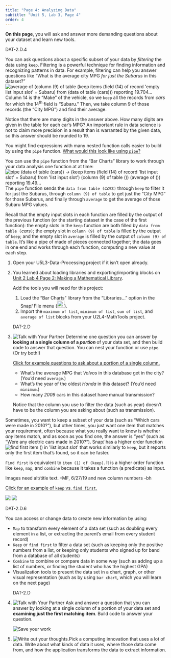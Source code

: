 ```yaml
---
title: "Page 4: Analyzing Data"
subtitle: "Unit 5, Lab 3, Page 4"
order: 4
---
```


::: learn
<p><strong>On this page</strong>, you will ask and answer more demanding
questions about your dataset and learn new tools.</p>
:::

<p>

::: ap-standard
DAT-2.D.4
:::

You can ask questions about a specific subset of your data by
<em>filtering</em> the data using `keep`. Filtering is a
powerful technique for finding information and recognizing patterns in
data. For example, filtering can help you answer questions like "What is
the average city MPG <em>for just the Subarus</em> in this
dataset?"<br />
<img src="/img/5-algorithms/average-mpg-of-subarus-reporting.png" title="average of (column (9) of table (keep items (field (14) of record &apos;empty list input slot&apos; = Subaru) from (data of table (cars))) reporting 19.704..." alt="average of (column (9) of table (keep items (field (14) of record &apos;empty list input slot&apos; = Subaru) from (data of table (cars))) reporting 19.704..." class="ms-4"/><br />
Column 14 is the "Make" of the vehicle, so we `keep` all the
records from <var>cars</var> for which the 14<sup>th</sup> field is
"Subaru." Then, we take column 9 of those records (the "City MPG") and
find their average.

</p>

::: endnote
<p>Notice that there are many digits in the answer above. How many
digits are given in the table for each car's MPG? An important rule in
data science is not to claim more precision in a result than is
warranted by the given data, so this answer should be rounded to 19.</p>

<p>

You might find expressions with many nested function calls easier to
build by using the `pipe` function.
<a href="#hint-pipe" data-bs-toggle="collapse" title="What would this look like using pipe?">What
would this look like using `pipe`?</a>

::: {#hint-pipe .collapse}
<p>You can use the `pipe` function from the "Bar Charts"
library to work through your data analysis one function at at
time:<br />
<img src="/img/5-algorithms/pipe-cars-reporting.png" title="pipe (data of table (cars)) → (keep items (field (14) of record &apos;list input slot&apos; = Subaru) from &apos;list input slot&apos;) (column (9) of table ()) (average of ()) reporting 19.49..." alt="pipe (data of table (cars)) → (keep items (field (14) of record &apos;list input slot&apos; = Subaru) from &apos;list input slot&apos;) (column (9) of table ()) (average of ()) reporting 19.49..." class="ms-4"/><br />
The `pipe` function sends the `data from table
(`<var>cars</var>`)` through `keep` to
filter it for just the Subarus, through `column (9) of table`
to get just the "City MPG" for those Subarus, and finally through
`average` to get the average of those Subaru MPG values.</p>

<p>Recall that the empty input slots in each function are filled by the
output of the previous function (or the starting dataset in the case of
the first function): the empty slots in the `keep` function
are both filled by `data from table
(`<var>cars</var>`)`; the empty slot in `column
(9) of table` is filled by the output of `keep`; and
the empty slot in `average` is filled by the output of
`column (9) of table`. It's like a pipe of made of pieces
connected together; the data goes in one end and works through each
function, computing a new value at each step.</p>
:::

</p>
:::

::: forYouToDo
<ol>

<li>Open your U5L3-Data-Processing project if it isn't open
already.</li>

<li>

::: sidenote
<p>You learned about loading libraries and exporting/importing blocks on
<a href="/unit-2/lab-4/2-math-predicates.html" title="Unit 2 Lab 4 Page 2: Making a Mathematical Library">Unit
2 Lab 4 Page 2: Making a Mathematical Library</a>.</p>
:::

Add the tools you will need for this project:

<ol>

<li>Load the "Bar Charts" library from the "Libraries..." option in the
Snap<em>!</em> File menu
(<img src="/img/1-introduction/file_button.png" title="File button" alt="File button" style="height:1.6em;"/>).</li>

<li>Import the `maximum of list`, `minimum of
list`, `sum of list`, and `average of list`
blocks from your U2L4-MathTools project.</li>

</ol>

</li>

::: ap-standard
DAT-2.D
:::

<li><img src="/img/icons/talk-with-your-partner-mini.png" title="Talk with Your Partner" alt="Talk with Your Partner" class="inline"/>
Determine one question you can answer by <strong>looking at a single
column of a <em>portion</em> </strong> of your data set, and then build
code to answer that question. You can nest your function or use
`pipe`. (Or try both!)</li>

::: endnote
<a href="#hint-portion" data-bs-toggle="collapse" title="Click for example questions to ask about a portion of a single column.">Click
for example questions to ask about a portion of a single column.</a>

::: {#hint-portion .collapse}
<ul>

<li>What's the average MPG that <em>Volvos</em> in this database get in
the city? (You'd need `average`.)</li>

<li>What's the year of the oldest <em>Honda</em> in this dataset? (You'd
need `minimum`.)</li>

<li>How many <em>2009</em> cars in this dataset have manual
transmission?</li>

</ul>

<p>Notice that the column you use to filter the data (such as year)
doesn't have to be the column you are asking about (such as
transmission).</p>

```{=html}
<!--NOT NEEDED IF WE KEEP IMPORTING IN #2 ABOVE
<p>You built `average` on <a href="/unit-2/lab-4/3-other-math-reporters.html" title="Unit 2 Lab 4 Page 3: Other Mathematical Reporters">Unit 2 Lab 4 Page 3: Other Mathematical Reporters</a>.</p>-->
```
:::
:::

</ol>
:::

<p>Sometimes, you want to keep a subset of your data (such as "Which
cars were made in 2010?"), but other times, you just want one item that
matches your requirement, often because what you really want to know is
whether <em>any</em> items match, and as soon as you find one, the
answer is "yes" (such as "Were any electric cars made in 2010?").
Snap<em>!</em> has a higher order function
<img src="/img/blocks/find-first.png" title="find first item () in &apos;list input slot&apos;" alt="find first item () in &apos;list input slot&apos;" class="inline py-0"/>
that works similarly to `keep`, but it reports only the first
item that's found, so it can be faster.</p>

::: endnote
<p>`Find first` is equivalent to `item (1) of
(keep)`. It is a higher order function like `keep`,
`map`, and `combine` because it takes a function
(a predicate) as input.</p>

::: todo
Images need alt/title text. --MF, 6/27/19 and new column numbers -bh
:::

<p>

<a href="#hint-findfirst" data-bs-toggle="collapse" title="Click for an example of keep vs. find first.">Click
for an example of `keep` vs. `find first`.</a>

::: {#hint-findfirst .collapse}
<img src="/img/5-algorithms/keep-cars-2010.png" class="inline"/>
<img src="/img/5-algorithms/find-first-car-2010.png" class="inline"/>
:::

</p>
:::

::: ap-standard
DAT-2.D.6
:::

<p>

You can access or change data to create new information by using:

<ul>

<li>`Map` to transform every element of a data set (such as
doubling every element in a list, or extracting the parent's email from
every student record)</li>

<li>`Keep` or `find first` to filter a data set
(such as keeping only the positive numbers from a list, or keeping only
students who signed up for band from a database of all students)</li>

<li>`Combine` to combine or compare data in some way (such as
adding up a list of numbers, or finding the student who has the highest
GPA)</li>

<li>Visualization tools to present the data set in a chart, graph, or
other visual representation (such as by using `bar chart`,
which you will learn on the next page)</li>

</ul>

</p>

::: forYouToDo
<ol start="4">

::: ap-standard
DAT-2.D
:::

<li><img src="/img/icons/talk-with-your-partner-mini.png" title="Talk with Your Partner" alt="Talk with Your Partner" class="inline"/>
Ask and answer a question that you can answer by looking at a single
column of a portion of your data set and <strong>examining just the
first matching item</strong>. Build code to answer your question.</li>

<img src="/img/icons/save-now.png" title="Save your work" alt="Save your work" class="float-end"/>

<li><img src="/img/icons/write-out-thoughts-mini.png" alt="Write out your thoughts."/>Pick
a computing innovation that uses a lot of data. Write about what kinds
of data it uses, where those data come from, and how the application
transforms the data to extract information.</li>

</ol>
:::
